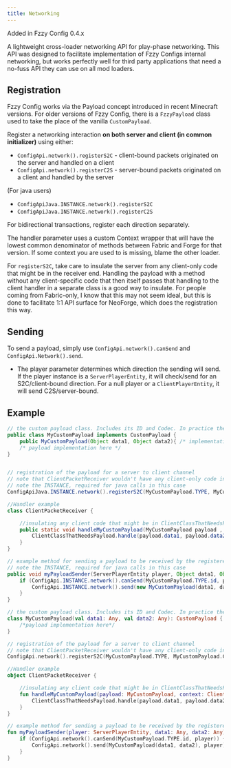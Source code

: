 ```yaml
---
title: Networking
---
```


<Callout>
Added in Fzzy Config 0.4.x
</Callout>

A lightweight cross-loader networking API for play-phase networking. This API was designed to facilitate implementation of Fzzy Configs internal networking, but works perfectly well for third party applications that need a no-fuss API they can use on all mod loaders.

## Registration
Fzzy Config works via the Payload concept introduced in recent Minecraft versions. For older versions of Fzzy Config, there is a `FzzyPayload` class used to take the place of the vanilla `CustomPayload`.

Register a networking interaction **on both server and client (in common initializer)** using either:
* `ConfigApi.network().registerS2C` - client-bound packets originated on the server and handled on a client
* `ConfigApi.network().registerC2S` - server-bound packets originated on a client and handled by the server

(For java users)
* `ConfigApiJava.INSTANCE.network().registerS2C`
* `ConfigApiJava.INSTANCE.network().registerC2S`

<Callout variant="info">
For bidirectional transactions, register each direction separately.
</Callout>

The handler parameter uses a custom Context wrapper that will have the lowest common denominator of methods between Fabric and Forge for that version. If some context you are used to is missing, blame the other loader.

<Callout variant="warning">
For <code>registerS2C</code>, take care to insulate the server from any client-only code that might be in the receiver end. Handling the payload with a method without any client-specific code that then itself passes that handling to the client handler in a separate class is a good way to insulate. For people coming from Fabric-only, I know that this may not seem ideal, but this is done to facilitate 1:1 API surface for NeoForge, which does the registration this way.
</Callout>

## Sending
To send a payload, simply use `ConfigApi.network().canSend` and `ConfigApi.Network().send`.
* The player parameter determines which direction the sending will send. If the player instance is a `ServerPlayerEntity`, it will check/send for an S2C/client-bound direction. For a null player or a `ClientPlayerEntity`, it will send C2S/server-bound.

## Example

<CodeTabs>

```java !!tabs Java
// the custom payload class. Includes its ID and Codec. In practice the data won't be "Object"; just for illustration.
public class MyCustomPayload implements CustomPayload {
    public MyCustomPayload(Object data1, Object data2){ /* implementation */ }
    /* payload implementation here */
}


// registration of the payload for a server to client channel
// note that ClientPacketReceiver wouldn't have any client-only code in it. It's a go-between that would insulate the client code to another class during 
// note the INSTANCE, required for java calls in this case
ConfigApiJava.INSTANCE.network().registerS2C(MyCustomPayload.TYPE, MyCustomPayload.CODEC, ClientPacketReceiver::handleMyCustomPayload);

//Handler example
class ClientPacketReceiver {

    //insulating any client code that might be in ClientClassThatNeedsPayload
    public static void handleMyCustomPayload(MyCustomPayload payload , ClientPlayNetworkContext context) {
        ClientClassThatNeedsPayload.handle(payload.data1, payload.data2, context);
    }
}

// example method for sending a payload to be received by the registered handler.
// note the INSTANCE, required for java calls in this case
public void myPayloadSender(ServerPlayerEntity player, Object data1, Object data2) {
    if (ConfigApi.INSTANCE.network().canSend(MyCustomPayload.TYPE.id, player)) {
        ConfigApi.INSTANCE.network().send(new MyCustomPayload(data1, data2), player);
    }
}
```

```kotlin !!tabs Kotlin
// the custom payload class. Includes its ID and Codec. In practice the data won't be "Any"; just for illustration.
class MyCustomPayload(val data1: Any, val data2: Any): CustomPayload {
    /*payload implementation here*/
}

// registration of the payload for a server to client channel
// note that ClientPacketReceiver wouldn't have any client-only code in it. It's a go-between that would insulate the client code to another class during classloading
ConfigApi.network().registerS2C(MyCustomPayload.TYPE, MyCustomPayload.CODEC, ClientPacketReceiver::handleMyCustomPayload)

//Handler example
object ClientPacketReceiver {

    //insulating any client code that might be in ClientClassThatNeedsPayload
    fun handleMyCustomPayload(payload: MyCustomPayload, context: ClientPlayNetworkContext) {
        ClientClassThatNeedsPayload.handle(payload.data1, payload.data2, context)
    }
}

// example method for sending a payload to be received by the registered handler.
fun myPayloadSender(player: ServerPlayerEntity, data1: Any, data2: Any) {
    if (ConfigApi.network().canSend(MyCustomPayload.TYPE.id, player)) {
        ConfigApi.network().send(MyCustomPayload(data1, data2), player)
    }
}
```

</CodeTabs>